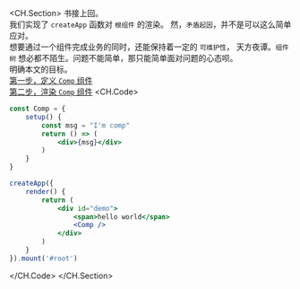 <CH.Section>
书接上回。   
我们实现了 `createApp` 函数对 `根组件` 的渲染。
然，`矛盾起因`，并不是可以这么简单应对。  
想要通过一个组件完成业务的同时，还能保持着一定的 `可维护性`，
天方夜谭。`组件树` 想必都不陌生。问题不能简单，那只能简单面对问题的心态呗。
<br />
明确本文的目标。  
[第一步，定义 `Comp` 组件](focus://demo.jsx#1:9)  
[第二步，渲染 `Comp` 组件](focus://demo.jsx#15)
<CH.Code>
```jsx demo.jsx
const Comp = {
	setup() {
		const msg = "I'm comp"
		return () => (
			<div>{msg}</div>
		)
	}
}

createApp({
	render() {
		return (
			<div id="demo">
				<span>hello world</span>
				<Comp />
			</div>
		)
	}
}).mount('#root')

```
</CH.Code>
</CH.Section>